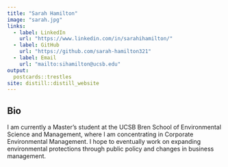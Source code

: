```yaml
---
title: "Sarah Hamilton"
image: "sarah.jpg"
links:
  - label: LinkedIn
    url: "https://www.linkedin.com/in/sarahihamilton/"
  - label: GitHub
    url: "https://github.com/sarah-hamilton321"
  - label: Email
    url: "mailto:sihamilton@ucsb.edu"
output:
  postcards::trestles
site: distill::distill_website
---
```

 
## Bio
 
I am currently a Master's student at the UCSB Bren School of Environmental Science and Management, where I am concentrating in Corporate Environmental Management. I hope to eventually work on expanding environmental protections through public policy and changes in business management. 
